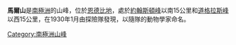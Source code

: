 {{coord|66|24|S|52|7|E|source:GNIS|display=title}}

'''馬爾山'''是[[南極洲|南極洲]]的山峰，位於[[恩德比地|恩德比地]]，處於[[約翰斯頓峰|約翰斯頓峰]]以南15公里和[[道格拉斯峰|道格拉斯峰]]以西15公里，在1930年1月由探險隊發現，以隨隊的動物學家命名。

{{Antarctica-geo-stub}}
[[Category:南極洲山峰|Category:南極洲山峰]]